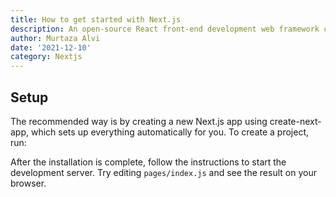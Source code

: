 ```yaml
---
title: How to get started with Next.js
description: An open-source React front-end development web framework created by Vercel.
author: Murtaza Alvi
date: '2021-12-10'
category: Nextjs
---
```


## Setup

The recommended way is by creating a new Next.js app using create-next-app, which sets up everything automatically for you. To create a project, run:

<CodeComponent code="npx create-next-app" />

After the installation is complete, follow the instructions to start the development server. Try editing `pages/index.js` and see the result on your browser.

